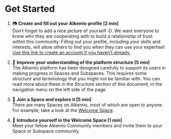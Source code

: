
# Get Started

1. 📷 **Create and fill out your Alkemio profile [2 min]**  
   Don’t forget to add a nice picture of yourself :D. We want everyone to know who they are cooperating with to build a relationship of trust within this community. Filling out your profile, including your skills and interests, will allow others to find you when they can use your expertise! [Use this link to create an account if you haven’t already.](https://identity.alkem.io/login?returnUrl=https%3a%2f%2falkem.io/home)

2. 📁 **Improve your understanding of the platform structure [5 min]**  
   The Alkemio platform has been designed carefully to support its users in making progress in Spaces and Subspaces. This requires some structure and terminology that you might not be familiar with. You can read more about these in the Structure section of this document, in the navigation menu on the left side of the page.

3. 🔎 **Join a Space and explore it [5 min]**  
   There are many Spaces on Alkemio, most of which are open to anyone. For example, take a look at the [Welcome Space](https://alkem.io/welcome-space/dashboard).

4. 👋 **Introduce yourself in the Welcome Space [1 min]**  
   Meet your fellow Alkemio Community members and invite them to your Space or Subspace community.

<TutorialNavigating />